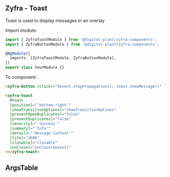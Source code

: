
## Zyfra - Toast

<Subtitle>Toast is used to display messages in an overlay</Subtitle>

Import module:

```typescript
import { ZyfraToastModule } from '@digital-plant/zyfra-components';
import { ZyfraButtonModule } from '@digital-plant/zyfra-components';

@NgModule({
  imports: [ZyfraToastModule, ZyfraButtonModule],
})
export class YourModule {}
```

To component:

```html
<zyfra-button (click)="$event.stopPropagation(); toast.showMessage()" label="for toast"></zyfra-button>

<zyfra-toast
  #toast
  [position]="'bottom-right'"
  [showTransitionOptions]="showTransitionOptions"
  [preventOpenDuplicates]="false"
  [preventDuplicates]="false"
  [severity]="'success'"
  [summary]="'Info'"
  [detail]="'Message Content'"
  [life]="3000"
  [closable]="closable"
  (onClose)="onClose($event)"
></zyfra-toast>
```

## ArgsTable

<ArgsTable of={ZyfraToastComponent} />
